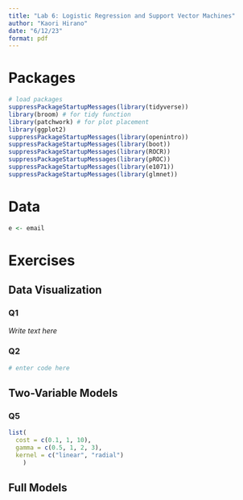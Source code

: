 ```yaml
---
title: "Lab 6: Logistic Regression and Support Vector Machines"
author: "Kaori Hirano"
date: "6/12/23"
format: pdf
---
```


# Packages

```r
# load packages
suppressPackageStartupMessages(library(tidyverse))
library(broom) # for tidy function
library(patchwork) # for plot placement
library(ggplot2)
suppressPackageStartupMessages(library(openintro))
suppressPackageStartupMessages(library(boot))
suppressPackageStartupMessages(library(ROCR))
suppressPackageStartupMessages(library(pROC))
suppressPackageStartupMessages(library(e1071))
suppressPackageStartupMessages(library(glmnet))
```

# Data  

```r
e <- email
```


# Exercises 

## Data Visualization

### Q1

*Write text here*

### Q2

```r
# enter code here
```

## Two-Variable Models

### Q5

```r
list(
  cost = c(0.1, 1, 10),
  gamma = c(0.5, 1, 2, 3),
  kernel = c("linear", "radial")
    )
```

## Full Models


